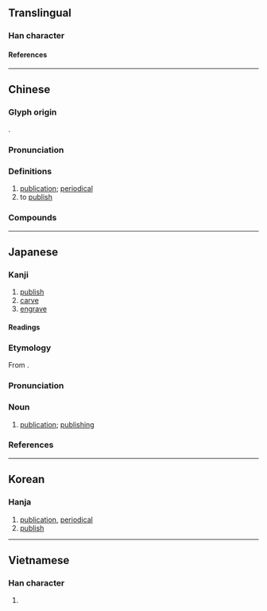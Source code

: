 {{also|栞|判|刋}}
{{character info}}
==Translingual==

===Han character===
{{Han char|rn=18|rad=刀|as=03|sn=5|four=12400|canj=MJLN|ids=⿰干刂}}

====References====
{{Han ref|kx=0136.160|dkj=01865|dj=0307.120|hdz=10323.140|uh=520A}}

----

==Chinese==
{{zh-forms}}

===Glyph origin===
{{Han etym}}
{{Han compound|干|刀|ls=psc|c1=p|c2=s|t2=knife}}.

===Pronunciation===
{{zh-pron
|m=kān
|m-s=kan1
|c=hon1,hon2
|c-t=han2
|g=kon1
|h=pfs=khân;gd=kan1
|j=kan1
|mb=ka̿ng
|md=kăng
|mn=khan
|mn-t=kang5/kang1
|w=1khe,1khoe
|x=kan1
|mc=y
|oc=y
|cat=n,v
}}

===Definitions===
{{zh-hanzi}}

# [[publication]]; [[periodical]]
# to [[publish]]

===Compounds===
{{zh-der|刊載|刊定|年刊|副刊|創刊|復刊|不刊之書|不刊之典|報刊|叢刊|刊行|刊例|不刊之論|季刊|刊印|刊布|刊誤表|停刊|休刊|彙刊|刊本|刊期|刊誤|刊薙|專刊|刊落|不刊|刊出|刊頭|增刊|付刊|半月刊|刊板|刊石|刊登|刊物|刊刻|書刊|發刊詞|時代週刊|畫刊|期刊|校刊|發刊|特刊|機關刊物|新聞周刊|月刊|旬刊|精刊本|週刊|雙週刊|選刊|系刊|網刊|試刊|線上期刊|舊刊本|黃色刊物|雙月刊|集刊|再刊|會刊|刊憲}}

----

==Japanese==

===Kanji===
{{ja-kanji|grade=5|rs=刀03}}

# [[publish]]
# [[carve]]
# [[engrave]]

====Readings====
{{ja-readings
|goon=かん
|kanon=かん
|kun=けず-る, きざ-む
}}

===Etymology===
{{ja-kanjitab|かん|yomi=on}}
From {{der|ja|ltc|sort=かん|-}} {{ltc-l|刊}}.

===Pronunciation===
{{ja-pron|かん|acc=1|acc_ref=DJR|y=on}}

===Noun===
{{ja-noun|かん}}

# [[publication]]; [[publishing]]

===References===
<references/>

----

==Korean==

===Hanja===
{{ko-hanja|간}}

# [[publication]], [[periodical]]
# [[publish]]

----

==Vietnamese==

===Han character===
{{vi-readings|reading=[[khan]], [[san]]|rs=刀03}}

# {{rfdef|vi}}